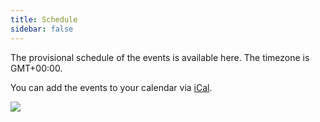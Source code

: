 ```yaml
---
title: Schedule
sidebar: false
---
```


The provisional schedule of the events is available here. The timezone is GMT+00:00. 

You can add the events to your calendar via [iCal](https://calendar.google.com/calendar/ical/logml.committee%40gmail.com/public/basic.ics).


![](img/calendar.png)

